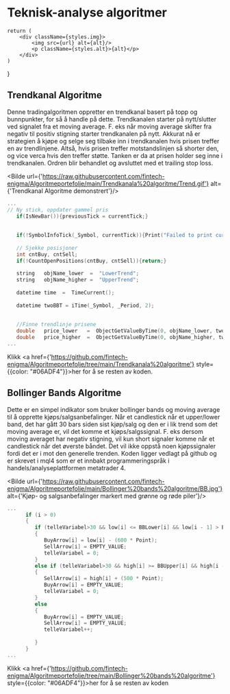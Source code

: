 # Teknisk-analyse algoritmer


    return (
        <div className={styles.img}>
            <img src={url} alt={alt}/>
            <p className={styles.alt}>{alt}</p>
        </div>
    )
}

## Trendkanal Algoritme

Denne tradingalgoritmen oppretter en trendkanal basert på topp og bunnpunkter, for så å handle på dette. Trendkanalen starter på nytt/slutter ved signalet fra et moving average. F. eks når moving average skifter fra negativ til positiv stigning starter trendkanalen på nytt. Akkurat nå er strategien å kjøpe og selge seg tilbake inn i trendkanalen hvis prisen treffer en av trendlinjene. Altså, hvis prisen treffer motstandslinjen så shorter den, og vice verca hvis den treffer støtte. Tanken er da at prisen holder seg inne i trendkanalen. Ordren blir behandlet og avsluttet med et trailing stop loss.


<Bilde url={'https://raw.githubusercontent.com/fintech-enigma/Algoritmeportefolje/main/Trendkanala%20algoritme/Trend.gif'} alt={'Trendkanal Algoritme demonstrert'}/>

````c
...
// Ny stick, oppdater gammel pris
   if(IsNewBar()){previousTick = currentTick;}
   
   
   if(!SymbolInfoTick(_Symbol, currentTick)){Print("Failed to print current tick"); return;}
   
   // Sjekke posisjoner
   int cntBuy, cntSell;
   if(!CountOpenPositions(cntBuy, cntSell)){return;}
   
   string   objName_lower  =  "LowerTrend";
   string   objName_higher =  "UpperTrend";
   
   datetime time  =  TimeCurrent();
   
   datetime twoBBT = iTime(_Symbol, _Period, 2);
   
   
   //Finne trendlinje prisene
   double   price_lower   =  ObjectGetValueByTime(0, objName_lower, twoBBT);
   double   price_higher  =  ObjectGetValueByTime(0, objName_higher, twoBBT);
...
````

Klikk <a href={'https://github.com/fintech-enigma/Algoritmeportefolje/tree/main/Trendkanala%20algoritme'} style={{color: "#06ADF4"}}>her</a> for å se resten av koden.


## Bollinger Bands Algoritme

Dette er en simpel indikator som bruker bollinger bands og moving average til å opprette kjøps/salgsanbefalinger. Når et candlestick når et upper/lower band, det har gått 30 bars siden sist kjøp/salg og den er i lik trend som det moving average er, vil det komme et kjøps/salgssignal. F. eks dersom moving averaget har negativ stigning, vil kun short signaler komme når et candlestick når det øverste båndet. Det vil ikke oppstå noen kjøpssignaler fordi det er i mot den generelle trenden. Koden ligger vedlagt på github og er skrevet i mql4 som er et innbakt programmeringspråk i handels/analyseplattformen metatrader 4.


<Bilde url={'https://raw.githubusercontent.com/fintech-enigma/Algoritmeportefolje/main/Bollinger%20bands%20algoritme/BB.jpg'} alt={'Kjøp- og salgsanbefalinger markert med grønne og røde piler'}/>

````c
...
      if (i > 0)
      {
         if (telleVariabel>30 && low[i] <= BBLower[i] && low[i - 1] > BBLower[i - 1]&& MA[i-1]>MA[i])
         {
            BuyArrow[i] = low[i] - (600 * Point);
            SellArrow[i] = EMPTY_VALUE;
            telleVariabel = 0;
         }
         else if (telleVariabel>30 && high[i] >= BBUpper[i] && high[i - 1] < BBUpper[i - 1] && MA[i-1]<MA[i])
         {
            SellArrow[i] = high[i] + (500 * Point);
            BuyArrow[i] = EMPTY_VALUE;
            telleVariabel = 0;
         }
         else
         {
            BuyArrow[i] = EMPTY_VALUE;
            SellArrow[i] = EMPTY_VALUE;
            telleVariabel++;
            
         }
      }
...
````
Klikk <a href={'https://github.com/fintech-enigma/Algoritmeportefolje/tree/main/Bollinger%20bands%20algoritme'} style={{color: "#06ADF4"}}>her</a> for å se resten av koden